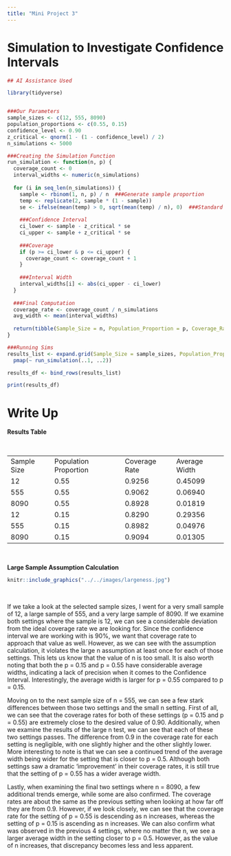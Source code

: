 ```yaml
---
title: "Mini Project 3"
---
```


# Simulation to Investigate Confidence Intervals

```r

## AI Assistance Used

library(tidyverse)


###Our Parameters
sample_sizes <- c(12, 555, 8090)
population_proportions <- c(0.55, 0.15)
confidence_level <- 0.90
z_critical <- qnorm(1 - (1 - confidence_level) / 2)
n_simulations <- 5000

###Creating the Simulation Function
run_simulation <- function(n, p) {
  coverage_count <- 0
  interval_widths <- numeric(n_simulations)
  
  for (i in seq_len(n_simulations)) {
    sample <- rbinom(1, n, p) / n  ###Generate sample proportion
    temp <- replicate(2, sample * (1 - sample))
    se <- ifelse(mean(temp) > 0, sqrt(mean(temp) / n), 0)  ###Standard error check
    
    ###Confidence Interval
    ci_lower <- sample - z_critical * se
    ci_upper <- sample + z_critical * se
    
    ###Coverage
    if (p >= ci_lower & p <= ci_upper) {
      coverage_count <- coverage_count + 1
    }
    
    ###Interval Width
    interval_widths[i] <- abs(ci_upper - ci_lower)
  }
  
  ###Final Computation
  coverage_rate <- coverage_count / n_simulations
  avg_width <- mean(interval_widths)
  
  return(tibble(Sample_Size = n, Population_Proportion = p, Coverage_Rate = coverage_rate, Average_Width = avg_width))
}

###Running Sims
results_list <- expand.grid(Sample_Size = sample_sizes, Population_Proportion = population_proportions) %>%
  pmap(~ run_simulation(..1, ..2))

results_df <- bind_rows(results_list)

print(results_df)

```

# Write Up

**Results Table**

\

|             |                       |               |               |
|-------------|-----------------------|---------------|---------------|
| Sample Size | Population Proportion | Coverage Rate | Average Width |
| 12          | 0.55                  | 0.9256        | 0.45099       |
| 555         | 0.55                  | 0.9062        | 0.06940       |
| 8090        | 0.55                  | 0.8928        | 0.01819       |
| 12          | 0.15                  | 0.8290        | 0.29356       |
| 555         | 0.15                  | 0.8982        | 0.04976       |
| 8090        | 0.15                  | 0.9094        | 0.01305       |

\

**Large Sample Assumption Calculation**

```r
knitr::include_graphics("../../images/largeness.jpg")


```

\

If we take a look at the selected sample sizes, I went for a very small sample of 12, a large sample of 555, and a very large sample of 8090. If we examine both settings where the sample is 12, we can see a considerable deviation from the ideal coverage rate we are looking for. Since the confidence interval we are working with is 90%, we want that coverage rate to approach that value as well. However, as we can see with the assumption calculation, it violates the large n assumption at least once for each of those settings. This lets us know that the value of n is too small. It is also worth noting that both the p = 0.15 and p = 0.55 have considerable average widths, indicating a lack of precision when it comes to the Confidence Interval. Interestingly, the average width is larger for p = 0.55 compared to p = 0.15. 

Moving on to the next sample size of n = 555, we can see a few stark differences between those two settings and the small n setting. First of all, we can see that the coverage rates for both of these settings (p = 0.15 and p = 0.55) are extremely close to the desired value of 0.90. Additionally, when we examine the results of the large n test, we can see that each of these two settings passes. The difference from 0.9 in the coverage rate for each setting is negligible, with one slightly higher and the other slightly lower. More interesting to note is that we can see a continued trend of the average width being wider for the setting that is closer to p = 0.5. Although both settings saw a dramatic ‘improvement’ in their coverage rates, it is still true that the setting of p = 0.55 has a wider average width. 

Lastly, when examining the final two settings where n = 8090, a few additional trends emerge, while some are also confirmed. The coverage rates are about the same as the previous setting when looking at how far off they are from 0.9. However, if we look closely, we can see that the coverage rate for the setting of p = 0.55 is descending as n increases, whereas the setting of p = 0.15 is ascending as n increases. We can also confirm what was observed in the previous 4 settings, where no matter the n, we see a larger average width in the setting closer to p = 0.5. However, as the value of n increases, that discrepancy becomes less and less apparent.
